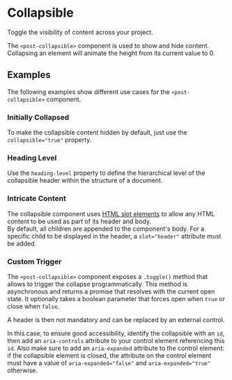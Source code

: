 
<Meta of={CollapsibleStories} />

# Collapsible

<p className="lead">Toggle the visibility of content across your project.</p>

The `<post-collapsible>` component is used to show and hide content.
Collapsing an element will animate the height from its current value to 0.

<Canvas of={CollapsibleStories.Default} />
<Controls of={CollapsibleStories.Default} />

## Examples

The following examples show different use cases for the `<post-collapsible>` component.

### Initially Collapsed

To make the collapsible content hidden by default, just use the `collapsible="true"` property.

<Canvas of={CollapsibleStories.InitiallyCollapsed} />

### Heading Level

Use the `heading-level` property to define the hierarchical level of the collapsible header within the structure of a document.

<Canvas of={CollapsibleStories.HeadingLevel} />

### Intricate Content

The collapsible component uses [HTML slot elements](https://developer.mozilla.org/en-US/docs/Web/HTML/Element/slot)
to allow any HTML content to be used as part of its header and body.<br/>
By default, all children are appended to the component's body.
For a specific child to be displayed in the header, a `slot="header"` attribute must be added.

<Canvas of={CollapsibleStories.IntricateContent} />

### Custom Trigger

The `<post-collapsible>` component exposes a `.toggle()` method that allows to trigger the collapse programmatically.
This method is asynchronous and returns a promise that resolves with the current open state.
It optionally takes a boolean parameter that forces open when `true` or close when `false`.

<Source
  code={SampleCustomTrigger}
  language="typescript"
/>


A header is then not mandatory and can be replaced by an external control.

In this case, to ensure good accessibility, identify the collapsible with an `id`,
then add an `aria-controls` attribute to your control element referencing this `id`.
Also make sure to add an `aria-expanded` attribute to the control element:
if the collapsible element is closed, the attribute on the control element must have a value of `aria-expanded="false"`
and `aria-expanded="true"` otherwise.

<Canvas of={CollapsibleStories.CustomTrigger} />
